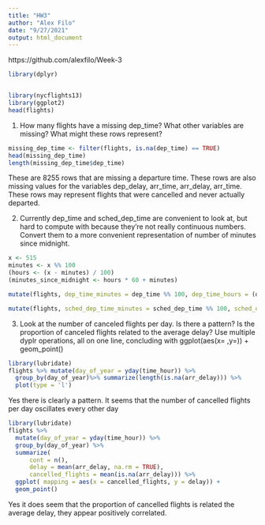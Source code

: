 ```yaml
---
title: "HW3"
author: "Alex Filo"
date: "9/27/2021"
output: html_document
---
```

https://github.com/alexfilo/Week-3


```r
library(dplyr)


library(nycflights13)
library(ggplot2)
head(flights)
```

1. How many flights have a missing dep_time? What other variables are missing? What might these rows represent?

```r
missing_dep_time <- filter(flights, is.na(dep_time) == TRUE)
head(missing_dep_time)
length(missing_dep_time$dep_time)
```
These are 8255 rows that are missing a departure time. These rows are also missing values for the variables dep_delay, arr_time, arr_delay, arr_time. These rows may represent flights that were cancelled and never actually departed.


2. Currently dep_time and sched_dep_time are convenient to look at, but hard to compute with because they’re not really continuous numbers. Convert them to a more convenient representation of number of minutes since midnight.

```r
x <- 515
minutes <- x %% 100
(hours <- (x - minutes) / 100)
(minutes_since_midnight <- hours * 60 + minutes)

```

```r
mutate(flights, dep_time_minutes = dep_time %% 100, dep_time_hours = (dep_time - dep_time_minutes) / 100, dep_time_minutes_since_midnight = dep_time_hours * 60 + dep_time_minutes)

mutate(flights, sched_dep_time_minutes = sched_dep_time %% 100, sched_dep_time_hours = (sched_dep_time - sched_dep_time_minutes) / 100, sched_dep_time_minutes_since_midnight = sched_dep_time_hours * 60 + sched_dep_time_minutes)

```

3. Look at the number of canceled flights per day. Is there a pattern? Is the proportion of canceled flights related to the average delay? Use multiple dyplr operations, all on one line, concluding with ggplot(aes(x= ,y=)) + geom_point()


```r
library(lubridate)
flights %>% mutate(day_of_year = yday(time_hour)) %>% 
  group_by(day_of_year)%>% summarize(length(is.na(arr_delay))) %>% 
  plot(type = 'l')
```
Yes there is clearly a pattern. It seems that the number of cancelled flights per day oscillates every other day



```r
library(lubridate)
flights %>% 
  mutate(day_of_year = yday(time_hour)) %>% 
  group_by(day_of_year) %>% 
  summarize(
      cont = n(),
      delay = mean(arr_delay, na.rm = TRUE),
      cancelled_flights = mean(is.na(arr_delay))) %>%
  ggplot( mapping = aes(x = cancelled_flights, y = delay)) +
  geom_point()
```

Yes it does seem that the proportion of cancelled flights is related the average delay, they appear positively correlated.
